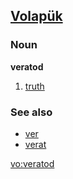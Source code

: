 ==[[Volapük]]==
===Noun===
'''veratod'''

# [[truth]]
===See also===
*[[ver]]
*[[verat]]

[[vo:veratod]]